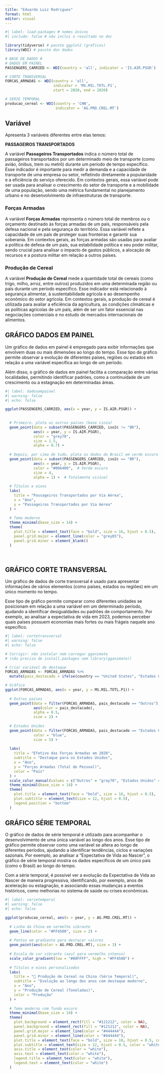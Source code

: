 ---
title: "Eduardo Luiz Rodrigues"
format: html
editor: visual
---

```{r}
#| label: load-packages # nomes únicos
#| include: false # não inclui o resultado no doc

library(tidyverse) # pacote ggplot2 (gráficos)
library(WDI) # pacote dos dados

# BASE DE DADOS #
# DADOS EM PAINEL
PASSENGERS_CARRIED <- WDI(country = 'all', indicator = 'IS.AIR.PSGR')

# CORTE TRANSVERSAL
FORCAS_ARMADAS <- WDI(country = 'all',
                      indicator = 'MS.MIL.TOTL.P1',
                      start = 2020, end = 2020)

# SERIE TEMPORAL
producao_cereal <- WDI(country = 'CHN',
                       indicator = 'AG.PRD.CREL.MT')

```

## Variável

Apresenta 3 variáveis diferentes entre elas temos:\

**PASSAGEIROS TRANSPORTADOS**

A variável **Passageiros Transportados** indica o número total de passageiros transportados por um determinado meio de transporte (como avião, ônibus, trem ou metrô) durante um período de tempo específico. Esse indicador é importante para medir a demanda e a capacidade de transporte de uma empresa ou setor, refletindo diretamente a popularidade e a eficiência do serviço oferecido. Em contextos gerais, essa variável pode ser usada para analisar o crescimento do setor de transporte e a mobilidade de uma população, sendo uma métrica fundamental no planejamento urbano e no desenvolvimento de infraestruturas de transporte.

### Forças Armadas

A variável **Forças Armadas** representa o número total de membros ou o orçamento destinado às forças armadas de um país, responsáveis pela defesa nacional e pela segurança do território. Essa variável reflete a capacidade de um país de proteger suas fronteiras e garantir sua soberania. Em contextos gerais, as forças armadas são usadas para avaliar a política de defesa de um país, sua estabilidade política e seu poder militar, sendo crucial para analisar o impacto de gastos públicos, a alocação de recursos e a postura militar em relação a outros países.

### Produção de Cereal

A variável **Produção de Cereal** mede a quantidade total de cereais (como trigo, milho, arroz, entre outros) produzidos em uma determinada região ou país durante um período específico. Esse indicador está relacionado à segurança alimentar, à sustentabilidade agrícola e ao desempenho econômico do setor agrícola. Em contextos gerais, a produção de cereal é utilizada para avaliar a eficiência da agricultura, as condições climáticas e as políticas agrícolas de um país, além de ser um fator essencial nas negociações comerciais e no estudo de mercados internacionais de alimentos.

## GRÁFICO DADOS EM PAINEL

Um gráfico de dados em painel é empregado para exibir informações que envolvem duas ou mais dimensões ao longo do tempo. Esse tipo de gráfico permite observar a evolução de diferentes países, regiões ou estados em relação a uma variável específica ao longo de um período.

Além disso, o gráfico de dados em painel facilita a comparação entre várias localidades, permitindo identificar padrões, como a continuidade de um crescimento ou a estagnação em determinadas áreas.

```{r}
#| label: dadosempainel 
#| warning: false
#| echo: false

ggplot(PASSENGERS_CARRIED, aes(x = year, y = IS.AIR.PSGR)) +
  
  
  # Primeiro, plota os outros países (base cinza)
  geom_point(data = subset(PASSENGERS_CARRIED, iso2c != "BR"),
             aes(x = year, y = IS.AIR.PSGR),
             color = "grey70",
             size = 1.5,
             alpha = 0.7) +
  
  # Depois, por cima de tudo, plota os dados do Brasil em verde escuro
  geom_point(data = subset(PASSENGERS_CARRIED, iso2c == "BR"),
             aes(x = year, y = IS.AIR.PSGR),
             color = "#006400",  # Verde escuro
             size = 4,
             alpha = 1) +  # Totalmente visível
  
  # Títulos e eixos
  labs(
    title = "Passageiros Transportados por Via Aérea",
    x = "Ano",
    y = "Passageiros Transportados por Via Aérea"
  ) +
  
  # Tema moderno
  theme_minimal(base_size = 14) +
  theme(
    plot.title = element_text(face = "bold", size = 16, hjust = 0.5),
    panel.grid.major = element_line(color = "grey85"),
    panel.grid.minor = element_blank()
  )
  
  
```

## GRÁFICO CORTE TRANSVERSAL

Um gráfico de dados de corte transversal é usado para apresentar informações de vários elementos (como países, estados ou regiões) em um único momento no tempo.

Esse tipo de gráfico permite comparar como diferentes unidades se posicionam em relação a uma variável em um determinado período, ajudando a identificar desigualdades ou padrões de comportamento. Por exemplo, ao analisar a expectativa de vida em 2023, podemos perceber quais países possuem economias mais fortes ou mais frágeis naquele ano específico.

```{r}
#| label: cortetransversal
#| warning: false
#| echo: false  

# Corrigir: não instalar nem carregar gganimate
# (não precisa de install.packages nem library(gganimate))

# Criar variável de destaque
FORCAS_ARMADAS <- FORCAS_ARMADAS %>%
  mutate(pais_destacado = ifelse(country == "United States", "Estados Unidos", "Outros"))

# Gráfico
ggplot(FORCAS_ARMADAS, aes(x = year, y = MS.MIL.TOTL.P1)) +
  
  # Outros países
  geom_point(data = filter(FORCAS_ARMADAS, pais_destacado == "Outros"),
             aes(color = pais_destacado),
             alpha = 0.5,
             size = 2) +
  
  # Estados Unidos
  geom_point(data = filter(FORCAS_ARMADAS, pais_destacado == "Estados Unidos"),
             color = "blue",
             size = 5) +
  
  labs(
    title = "Efetivo das Forças Armadas em 2020",
    subtitle = "Destaque para os Estados Unidos",
    x = "Ano",
    y = "Forças Armadas (Total de Pessoal)",
    color = "País"
  ) +
  scale_color_manual(values = c("Outros" = "gray70", "Estados Unidos" = "blue")) +
  theme_minimal(base_size = 14) +
  theme(
    plot.title = element_text(face = "bold", size = 16, hjust = 0.5),
    plot.subtitle = element_text(size = 12, hjust = 0.5),
    legend.position = "bottom"
  )
```

## GRÁFICO SÉRIE TEMPORAL

O gráfico de dados de série temporal é utilizado para acompanhar o desenvolvimento de uma única variável ao longo dos anos. Esse tipo de gráfico permite observar como uma variável se altera ao longo de diferentes períodos, ajudando a identificar tendências, ciclos e variações sazonais. Por exemplo, ao analisar a "Expectativa de Vida ao Nascer", o gráfico de série temporal mostra os dados específicos de um único país (como o Brasil) ao longo do tempo.

Com a série temporal, é possível ver a evolução da Expectativa de Vida ao Nascer de maneira progressiva, identificando, por exemplo, anos de aceleração ou estagnação, e associando essas mudanças a eventos históricos, como melhorias no sistema de saúde ou crises econômicas.

```{r}
#| label: serietemporal
#| warning: false 
#| echo: false    

ggplot(producao_cereal, aes(x = year, y = AG.PRD.CREL.MT)) +
  
  # Linha da China em vermelho vibrante
  geom_line(color = "#FF4500", size = 2) +
  
  # Pontos em gradiente para destacar valores
  geom_point(aes(color = AG.PRD.CREL.MT), size = 3) +
  
  # Escala de cor vibrante (azul para vermelho intenso)
  scale_color_gradient(low = "#00FFFF", high = "#FF4500") +
  
  # Títulos e eixos personalizados
  labs(
    title = "🚀 Produção de Cereal na China (Série Temporal)",
    subtitle = "Evolução ao longo dos anos com destaque moderno",
    x = "Ano",
    y = "Produção de Cereal (Toneladas)",
    color = "Produção"
  ) +
  
  # Tema moderno com fundo escuro
  theme_minimal(base_size = 14) +
  theme(
    plot.background = element_rect(fill = "#121212", color = NA),
    panel.background = element_rect(fill = "#121212", color = NA),
    panel.grid.major = element_line(color = "#444444"),
    panel.grid.minor = element_line(color = "#444444"),
    plot.title = element_text(face = "bold", size = 18, hjust = 0.5, color = "white"),
    plot.subtitle = element_text(size = 12, hjust = 0.5, color = "white"),
    axis.title = element_text(color = "white"),
    axis.text = element_text(color = "white"),
    legend.title = element_text(color = "white"),
    legend.text = element_text(color = "white")
  )


```
